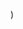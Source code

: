 
  <YouTubeLayout
    courseName="Whack-A-Mole"
    lessonName="Reset Timer"
    path={useRouter().pathname}
    showPrev
    showNext
    videoId="RbjO3jOSr7M"
  />
)
